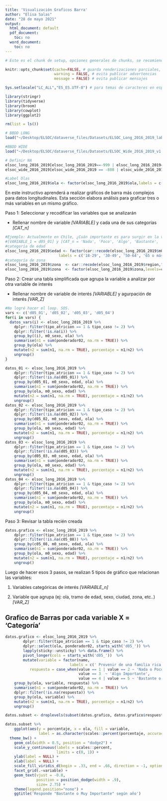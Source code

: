 ```yaml
---
title: 'Visualización Graficos Barra'
author: "Elisa Salas"
date: "28 de mayo 2021"
output:
  html_document: default
  pdf_document:
    toc: no
  word_document:
    toc: no
---
```


```r
# Este es el chunk de setup, opciones generales de chunks, se recomienda!

knitr::opts_chunk$set(cache=FALSE, # guarda renderizaciones parciales, ahorra tiempo
                      warning = FALSE, # evita publicar advertencias
                      message = FALSE) # evita publicar mensajes

Sys.setlocale("LC_ALL","ES_ES.UTF-8") # para temas de caracteres en español, recomendable
```

```r
library(stringr)
library(tidyverse)
library(broom)
library(cowplot)
library(ggplot2)
```

```r
rm(list = ls())

# BBDD LONG
load("~/Desktop/ELSOC/dataverse_files/Datasets/ELSOC_Long_2016_2019_labelled_v2.00.RData")

#BBDD WIDE
load("~/Desktop/ELSOC/dataverse_files/Datasets/ELSOC_Wide_2016_2019_v1.00_R.RData")

# Definir NA
elsoc_long_2016_2019[elsoc_long_2016_2019==-999 | elsoc_long_2016_2019==-888] <- NA
elsoc_wide_2016_2019[elsoc_wide_2016_2019 == -888 | elsoc_wide_2016_2019 == -999] <- NA

#Label Olas
elsoc_long_2016_2019$ola <- factor(elsoc_long_2016_2019$ola,labels = c('2016', '2017', '2018', '2019'))
```

En este instructivo aprenderá a realizar gráficos de barra más complejos para datos longitudinales. Esta sección elabora análisis para graficar tres o más variables en un mismo gráfico. 

Paso 1: Seleccionar y recodificar las variables que se analizarán

- Rellenar nombre de variable *[VARIABLE]* y cada una de sus categorias *[CAT_n]*
```r
#Ejemplo: Actualmente en Chile, ¿Cuán importante es para surgir en la vida…?
#[VARIABLE_1 = d05_01] y [CAT_n = 'Nada', 'Poco', 'Algo', 'Bastante', 'Mucho']
#categoría de edad
elsoc_long_2016_2019$edad <- factor(car::recode(elsoc_long_2016_2019$m0_edad, "18:29=1;30:49=2;50:64=3;65:150=4"),
                        labels = c('18-29', '30-49', '50-64', '65 o más'))
#categoría de zona
elsoc_long_2016_2019$zona  <- car::recode(elsoc_long_2016_2019$region,"c('Tarapaca','Antofagasta','Atacama','Coquimbo','Arica')= 1;c('Valparaiso','Lib. Gral. B. Ohiggins','B. Ohiggins', 'Maule','Bio Bio')= 2;c('Araucania','Los Lagos','Aysen','Magallanes','Los Rios')=3 ;'Metropolitana'= 4")
elsoc_long_2016_2019$zona  <- factor(elsoc_long_2016_2019$zona,levels=c("1","2","3","4"), labels = c("Norte","Centro","Sur","Metropolitana"))
```

Paso 2: Crear una tabla simplificada que agrupa la variable a analizar por otra variable de interés

- Rellenar nombre de variable de interés *[VARIABLE]* y agurpación de interés *[VAR_Z]*
```r
#No logré hacer el loop. SOS.
vars <- c('d05_01', 'd05_02', 'd05_03', 'd05_04')
for(i in vars) {
  datos_vars(i) <- elsoc_long_2016_2019 %>% 
    dplyr::filter(tipo_atricion == 1 & tipo_caso != 2) %>% 
    dplyr::filter(!is.na(i)) %>% 
    group_by((i), m0_sexo, ola) %>% 
    summarise(n1 = sum(ponderador02, na.rm = TRUE)) %>% 
    group_by(ola) %>%
    mutate(n2 = sum(n1, na.rm = TRUE), porcentaje = n1/n2) %>%
    ungroup() 
}  
```

```r
datos_01 <- elsoc_long_2016_2019 %>% 
    dplyr::filter(tipo_atricion == 1 & tipo_caso != 2) %>% 
    dplyr::filter(!is.na(d05_01)) %>% 
    group_by(d05_01, m0_sexo, edad, ola) %>% 
    summarise(n1 = sum(ponderador02, na.rm = TRUE)) %>% 
    group_by(ola, m0_sexo, edad) %>%
    mutate(n2 = sum(n1, na.rm = TRUE), porcentaje = n1/n2) %>%
    ungroup() 
datos_02 <- elsoc_long_2016_2019 %>% 
    dplyr::filter(tipo_atricion == 1 & tipo_caso != 2) %>% 
    dplyr::filter(!is.na(d05_02)) %>% 
    group_by(d05_02, m0_sexo, edad, ola) %>% 
    summarise(n1 = sum(ponderador02, na.rm = TRUE)) %>% 
    group_by(ola, m0_sexo, edad) %>%
    mutate(n2 = sum(n1, na.rm = TRUE), porcentaje = n1/n2) %>%
    ungroup() 
datos_03 <- elsoc_long_2016_2019 %>% 
    dplyr::filter(tipo_atricion == 1 & tipo_caso != 2) %>% 
    dplyr::filter(!is.na(d05_03)) %>% 
    group_by(d05_03, m0_sexo, edad, ola) %>% 
    summarise(n1 = sum(ponderador02, na.rm = TRUE)) %>% 
    group_by(ola, m0_sexo, edad) %>%
    mutate(n2 = sum(n1, na.rm = TRUE), porcentaje = n1/n2) %>%
    ungroup() 
datos_04 <- elsoc_long_2016_2019 %>% 
    dplyr::filter(tipo_atricion == 1 & tipo_caso != 2) %>% 
    dplyr::filter(!is.na(d05_04)) %>% 
    group_by(d05_04, m0_sexo, edad, ola) %>% 
    summarise(n1 = sum(ponderador02, na.rm = TRUE)) %>% 
    group_by(ola, m0_sexo, edad) %>%
    mutate(n2 = sum(n1, na.rm = TRUE), porcentaje = n1/n2) %>%
    ungroup() 
```

Paso 3: Revisar la tabla recién creada
```r
datos.grafico <- elsoc_long_2016_2019 %>% 
    dplyr::filter(tipo_atricion == 1 & tipo_caso != 2) %>% 
    dplyr::filter(!is.na(c05_08)) %>% 
    group_by(c05_08, m0_sexo, edad, ola) %>% 
    summarise(n1 = sum(ponderador02, na.rm = TRUE)) %>% 
    group_by(ola, m0_sexo, edad) %>%
    mutate(n2 = sum(n1, na.rm = TRUE), porcentaje = n1/n2) %>%
    ungroup() 
```

Luego de hacer esos 3 pasos, se realizan 5 tipos de gráfico que relacionan las variables:

(1) Variables categóricas de interés *[VARIABLE_n]*

(2) Variable que agrupa (ej: ola, tramo de edad, sexo, ciudad, zona, etc..) *[VAR_Z]*

## Grafico de Barras por cada variable X = 'Categoría'
```r
datos.grafico <- elsoc_long_2016_2019 %>% 
        dplyr::filter(tipo_atricion == 1 & tipo_caso != 2) %>% 
        dplyr::select(ola, ponderador02, starts_with('d05_')) %>% 
        lapply(sticky::unsticky) %>% data.frame() %>% 
        pivot_longer(cols = starts_with('d05_'))  %>%
        mutate(variable = factor(name,
                             labels = c(' Provenir de una familia rica o con muchos recursos', ' Tener un buen nivel de educación', ' Tener ambición', ' El trabajo duro')),
           respuesta = case_when(value == 1 | value == 2 ~ 'Nada o Poco Importante',
                                 value == 3  ~ 'Algo Importante',
                                 value == 4 | value == 5 ~ 'Bastante o Muy Importante')) %>% 
    group_by(ola, variable, respuesta) %>% 
    summarise(n1 = sum(ponderador02, na.rm = TRUE)) %>% 
    dplyr::filter(!is.na(respuesta)) %>% 
    group_by(ola, variable) %>% 
    mutate(n2 = sum(n1, na.rm = TRUE), porcentaje = n1/n2) %>% 
    ungroup()
```

```r
datos.subset <- droplevels(subset(datos.grafico, datos.grafico$respuesta == 'Bastante o Muy Importante'))

datos.subset %>% 
    ggplot(aes(y = porcentaje, x = ola, fill = variable, 
               label = as.character(scales::percent(porcentaje, accuracy = .1)))) +
  theme_bw() + 
    geom_col(width = 0.5, position = "dodge2") +
    scale_y_continuous(labels = scales::percent,
                       limits = c(0, 1)) +
    ylab(label = NULL) +
    xlab(label = NULL) +
    scale_fill_viridis_d(begin = .33, end = .66, direction = -1, option = 'viridis') +
    facet_grid(.~variable) + 
    geom_text(vjust = -0.8,
              position = position_dodge(width = .9),
              size= 2.75) +
    theme(legend.position="none") +
    ggtitle('Responde "Bastante o Muy Importante" según año')
```


